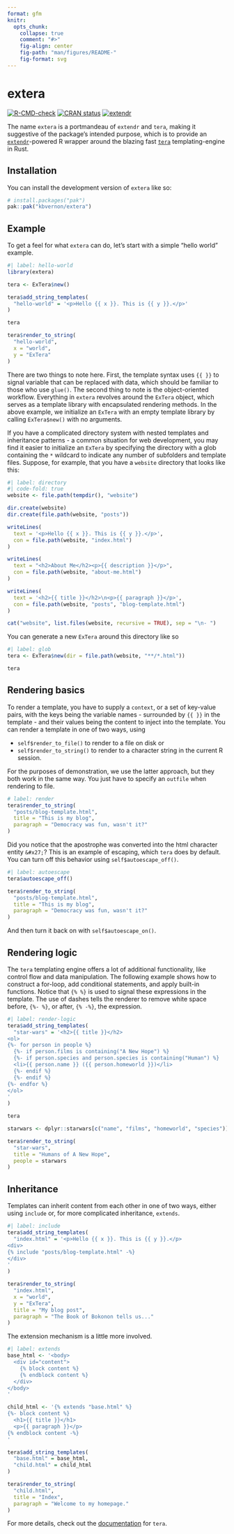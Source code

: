 ```yaml
---
format: gfm
knitr:
  opts_chunk:
    collapse: true
    comment: "#>"
    fig-align: center
    fig-path: "man/figures/README-"
    fig-format: svg
---
```


<!-- README.md is generated from README.qmd. Please edit that file -->

# extera

<!-- badges: start -->
[![R-CMD-check](https://github.com/kbvernon/extera/actions/workflows/R-CMD-check.yaml/badge.svg)](https://github.com/kbvernon/extera/actions/workflows/R-CMD-check.yaml)
[![CRAN status](https://www.r-pkg.org/badges/version/extera)](https://CRAN.R-project.org/package=extera)
[![extendr](https://img.shields.io/badge/extendr-^0.8.0-276DC2)](https://extendr.github.io/extendr/extendr_api/)
<!-- badges: end -->

The name `extera` is a portmandeau of `extendr` and `tera`, making it suggestive
of the package's intended purpose, which is to provide an 
[`extendr`](https://github.com/extendr/extendr)-powered R wrapper around the 
blazing fast [`tera`](https://github.com/Keats/tera) templating-engine in Rust.

## Installation

You can install the development version of `extera` like so:

``` r
# install.packages("pak")
pak::pak("kbvernon/extera")
```

## Example

To get a feel for what `extera` can do, let's start with a simple "hello world"
example.

```r
#| label: hello-world
library(extera)

tera <- ExTera$new()

tera$add_string_templates(
  "hello-world" = '<p>Hello {{ x }}. This is {{ y }}.</p>'
)

tera

tera$render_to_string(
  "hello-world",
  x = "world",
  y = "ExTera"
)
```

There are two things to note here. First, the template syntax uses `{{ }}` to
signal variable that can be replaced with data, which should be familiar to
those who use `glue()`. The second thing to note is the object-oriented 
workflow. Everything in `extera` revolves around the `ExTera` object, which 
serves as a template library with encapsulated rendering methods. In the above 
example, we initialize an `ExTera` with an empty template library by calling 
`ExTera$new()` with no arguments.

If you have a complicated directory system with nested templates and inheritance 
patterns - a common situation for web development, you may find it easier to 
initialize an `ExTera` by specifying the directory with a glob containing the 
`*` wildcard to indicate any number of subfolders and template files. Suppose, 
for example, that you have a `website` directory that looks like this: 

```r
#| label: directory
#| code-fold: true
website <- file.path(tempdir(), "website")

dir.create(website)
dir.create(file.path(website, "posts"))

writeLines(
  text = '<p>Hello {{ x }}. This is {{ y }}.</p>',
  con = file.path(website, "index.html")
)

writeLines(
  text = "<h2>About Me</h2><p>{{ description }}</p>",
  con = file.path(website, "about-me.html")
)

writeLines(
  text = '<h2>{{ title }}</h2>\n<p>{{ paragraph }}</p>',
  con = file.path(website, "posts", "blog-template.html")
)

cat("website", list.files(website, recursive = TRUE), sep = "\n- ")
```

You can generate a new `ExTera` around this directory like so

```r
#| label: glob
tera <- ExTera$new(dir = file.path(website, "**/*.html"))

tera
```

## Rendering basics

To render a template, you have to supply a `context`, or a set of key-value 
pairs, with the keys being the variable names - surrounded by `{{ }}` in the
template - and their values being the content to inject into the template. You 
can render a template in one of two ways, using 

- `self$render_to_file()` to render to a file on disk or
- `self$render_to_string()` to render to a character string in the current R 
session.  

For the purposes of demonstration, we use the latter approach, but they both
work in the same way. You just have to specify an `outfile` when rendering to
file. 

```r
# label: render
tera$render_to_string(
  "posts/blog-template.html",
  title = "This is my blog",
  paragraph = "Democracy was fun, wasn't it?"
)
```

Did you notice that the apostrophe was converted into the html character entity
`&#x27;`? This is an example of escaping, which `tera` does by default. You can
turn off this behavior using `self$autoescape_off()`.

```r
#| label: autoescape
tera$autoescape_off()

tera$render_to_string(
  "posts/blog-template.html",
  title = "This is my blog",
  paragraph = "Democracy was fun, wasn't it?"
)
```

And then turn it back on with `self$autoescape_on()`.

## Rendering logic

The `tera` templating engine offers a lot of additional functionality, like 
control flow and data manipulation. The following example shows how to construct
a for-loop, add conditional statements, and apply built-in functions. Notice 
that `{% %}` is used to signal these expressions in the template. The use of 
dashes tells the renderer to remove white space before, `{%- %}`, or after,
`{% -%}`, the expression.

```r
#| label: render-logic
tera$add_string_templates(
  "star-wars" = '<h2>{{ title }}</h2>
<ol>
{%- for person in people %}
  {%- if person.films is containing("A New Hope") %}
  {%- if person.species and person.species is containing("Human") %}
  <li>{{ person.name }} ({{ person.homeworld }})</li>
  {%- endif %}
  {%- endif %}
{%- endfor %}
</ol>
'
)

tera

starwars <- dplyr::starwars[c("name", "films", "homeworld", "species")]

tera$render_to_string(
  "star-wars",
  title = "Humans of A New Hope",
  people = starwars
)
```

## Inheritance

Templates can inherit content from each other in one of two ways, either using
`include` or, for more complicated inheritance, `extends`.

```r
#| label: include
tera$add_string_templates(
  "index.html" = '<p>Hello {{ x }}. This is {{ y }}.</p>
<div>
{% include "posts/blog-template.html" -%}
</div>
'
)

tera$render_to_string(
  "index.html",
  x = "world",
  y = "ExTera",
  title = "My blog post",
  paragraph = "The Book of Bokonon tells us..."
)
```

The extension mechanism is a little more involved.

```r
#| label: extends
base_html <- '<body>
  <div id="content">
    {% block content %}
    {% endblock content %}
  </div>
</body>
'

child_html <- '{% extends "base.html" %}
{%- block content %}
  <h1>{{ title }}</h1>
  <p>{{ paragraph }}</p>
{% endblock content -%}
'

tera$add_string_templates(
  "base.html" = base_html,
  "child.html" = child_html
)

tera$render_to_string(
  "child.html",
  title = "Index",
  paragraph = "Welcome to my homepage."
)
```

For more details, check out the 
[documentation](https://keats.github.io/tera/docs/) for `tera`.